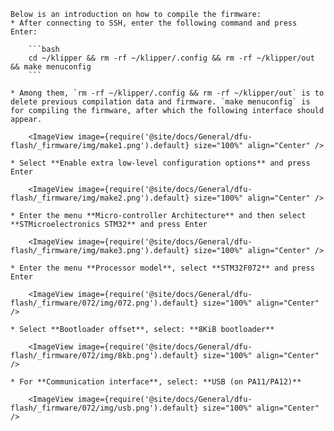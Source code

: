 
    Below is an introduction on how to compile the firmware:
    * After connecting to SSH, enter the following command and press Enter:

        ```bash
        cd ~/klipper && rm -rf ~/klipper/.config && rm -rf ~/klipper/out && make menuconfig
        ```

    * Among them, `rm -rf ~/klipper/.config && rm -rf ~/klipper/out` is to delete previous compilation data and firmware. `make menuconfig` is for compiling the firmware, after which the following interface should appear.

        <ImageView image={require('@site/docs/General/dfu-flash/_firmware/img/make1.png').default} size="100%" align="Center" />

    * Select **Enable extra low-level configuration options** and press Enter

        <ImageView image={require('@site/docs/General/dfu-flash/_firmware/img/make2.png').default} size="100%" align="Center" />

    * Enter the menu **Micro-controller Architecture** and then select **STMicroelectronics STM32** and press Enter

        <ImageView image={require('@site/docs/General/dfu-flash/_firmware/img/make3.png').default} size="100%" align="Center" />

    * Enter the menu **Processor model**, select **STM32F072** and press Enter

        <ImageView image={require('@site/docs/General/dfu-flash/_firmware/072/img/072.png').default} size="100%" align="Center" />

    * Select **Bootloader offset**, select: **8KiB bootloader**

        <ImageView image={require('@site/docs/General/dfu-flash/_firmware/072/img/8kb.png').default} size="100%" align="Center" />

    * For **Communication interface**, select: **USB (on PA11/PA12)**

        <ImageView image={require('@site/docs/General/dfu-flash/_firmware/072/img/usb.png').default} size="100%" align="Center" />